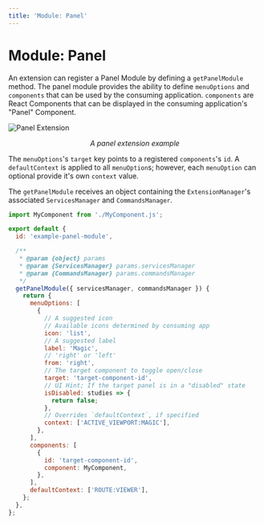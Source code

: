 ```yaml
---
title: 'Module: Panel'
---
```


# Module: Panel

An extension can register a Panel Module by defining a `getPanelModule` method.
The panel module provides the ability to define `menuOptions` and `components`
that can be used by the consuming application. `components` are React Components
that can be displayed in the consuming application's "Panel" Component.

![Panel Extension](../../assets/img/extensions-panel.gif)

<center>
  <i>A panel extension example</i>
</center>

The `menuOptions`'s `target` key points to a registered `components`'s `id`. A
`defaultContext` is applied to all `menuOption`s; however, each `menuOption` can
optional provide it's own `context` value.

The `getPanelModule` receives an object containing the `ExtensionManager`'s
associated `ServicesManager` and `CommandsManager`.

```js
import MyComponent from './MyComponent.js';

export default {
  id: 'example-panel-module',

  /**
   * @param {object} params
   * @param {ServicesManager} params.servicesManager
   * @param {CommandsManager} params.commandsManager
   */
  getPanelModule({ servicesManager, commandsManager }) {
    return {
      menuOptions: [
        {
          // A suggested icon
          // Available icons determined by consuming app
          icon: 'list',
          // A suggested label
          label: 'Magic',
          // 'right' or 'left'
          from: 'right',
          // The target component to toggle open/close
          target: 'target-component-id',
          // UI Hint; If the target panel is in a "disabled" state
          isDisabled: studies => {
            return false;
          },
          // Overrides `defaultContext`, if specified
          context: ['ACTIVE_VIEWPORT:MAGIC'],
        },
      ],
      components: [
        {
          id: 'target-component-id',
          component: MyComponent,
        },
      ],
      defaultContext: ['ROUTE:VIEWER'],
    };
  },
};
```
